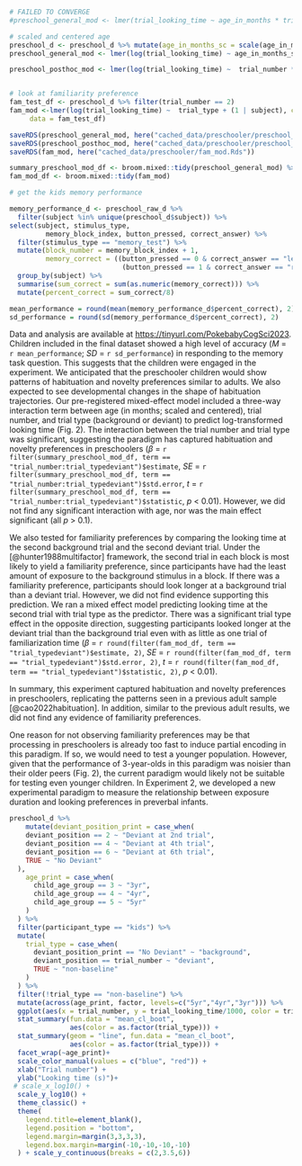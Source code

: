
```r
# FAILED TO CONVERGE
#preschool_general_mod <- lmer(trial_looking_time ~ age_in_months * trial_number * trial_type + (trial_number * trial_type | subject), control = lmerControl(optimizer = "bobyqa", optCtrl = list(maxfun = 100000)),data = preschool_d)

# scaled and centered age
preschool_d <- preschool_d %>% mutate(age_in_months_sc = scale(age_in_months))
preschool_general_mod <- lmer(log(trial_looking_time) ~ age_in_months_sc * trial_number * trial_type + (1 | subject), control = lmerControl(optimizer = "bobyqa", optCtrl = list(maxfun = 100000)),data = preschool_d)

preschool_posthoc_mod <- lmer(log(trial_looking_time) ~  trial_number * trial_type + (1 | subject), control = lmerControl(optimizer = "bobyqa", optCtrl = list(maxfun = 100000)),data = preschool_d)


# look at familiarity preference 
fam_test_df <- preschool_d %>% filter(trial_number == 2)
fam_mod <-lmer(log(trial_looking_time) ~  trial_type + (1 | subject), control = lmerControl(optimizer = "bobyqa", optCtrl = list(maxfun = 100000)),
     data = fam_test_df)

saveRDS(preschool_general_mod, here("cached_data/preschooler/preschool_general_mod.Rds"))
saveRDS(preschool_posthoc_mod, here("cached_data/preschooler/preschool_posthoc_mod.Rds"))
saveRDS(fam_mod, here("cached_data/preschooler/fam_mod.Rds"))

```


```r
summary_preschool_mod_df <- broom.mixed::tidy(preschool_general_mod) %>% mutate_if(is.numeric, round, 2)
fam_mod_df <- broom.mixed::tidy(fam_mod)

```


```r
# get the kids memory performance 

memory_performance_d <- preschool_raw_d %>%
  filter(subject %in% unique(preschool_d$subject)) %>% 
select(subject, stimulus_type,
         memory_block_index, button_pressed, correct_answer) %>% 
  filter(stimulus_type == "memory_test") %>% 
  mutate(block_number = memory_block_index + 1, 
         memory_correct = ((button_pressed == 0 & correct_answer == "left") | 
                            (button_pressed == 1 & correct_answer == "right"))) %>% 
  group_by(subject) %>% 
  summarise(sum_correct = sum(as.numeric(memory_correct))) %>% 
  mutate(percent_correct = sum_correct/8)

mean_performance = round(mean(memory_performance_d$percent_correct), 2)
sd_performance = round(sd(memory_performance_d$percent_correct), 2)
```

Data and analysis are available at [https://tinyurl.com/PokebabyCogSci2023](https://tinyurl.com/PokebabyCogSci2023). Children included in the final dataset showed a high level of accuracy (*M* = `r mean_performance`; *SD* = `r sd_performance`) in responding to the memory task question. This suggests that the children were engaged in the
experiment. We anticipated that the preschooler children would show
patterns of habituation and novelty preferences similar to adults. We also
expected to see developmental changes in the shape of habituation
trajectories. Our pre-registered mixed-effect model included a three-way
interaction term between age (in months; scaled and centered), trial
number, and trial type (background or deviant) to predict
log-transformed looking time (Fig. 2). The interaction between the trial number
and trial type was significant, suggesting the paradigm has captured
habituation and novelty preferences in preschoolers ($\beta$ = `r filter(summary_preschool_mod_df, term == "trial_number:trial_typedeviant")$estimate`, *SE* = `r filter(summary_preschool_mod_df, term == "trial_number:trial_typedeviant")$std.error`, *t* = `r filter(summary_preschool_mod_df, term == "trial_number:trial_typedeviant")$statistic`, *p* < 0.01). However, we did not find any significant interaction with age, nor was the main effect significant (all *p* > 0.1).

We also tested for familiarity preferences by comparing the looking time at the second background trial and the second deviant trial. Under the [@hunter1988multifactor] framework, the second trial in each block is most likely to yield a familiarity preference, since participants have had the least amount of exposure to the background stimulus in a block. If there was a familiarity preference, participants should look longer at a background trial than a deviant trial. However, we did not find evidence supporting this prediction. We ran a mixed effect model predicting looking time at the second trial with trial type as the predictor. There was a significant trial type effect in the opposite direction, suggesting participants looked longer at the deviant trial than the background trial even with as little as one trial of familiarization time ($\beta$ = `r round(filter(fam_mod_df, term == "trial_typedeviant")$estimate, 2)`, *SE* = `r round(filter(fam_mod_df, term == "trial_typedeviant")$std.error, 2)`, *t* = `r round(filter(fam_mod_df, term == "trial_typedeviant")$statistic, 2)`, *p* < 0.01).

In summary, this experiment captured habituation and novelty preferences in preschoolers, replicating the patterns seen in a previous adult sample [@cao2022habituation]. In addition, similar to the previous adult results, we did not find any evidence of familiarity preferences.

One reason for not observing familiarity preferences may be that processing in preschoolers is already too fast to induce partial encoding in this paradigm. If so, we would need to test a younger population. However, given that the performance of 3-year-olds in this paradigm was noisier than their older peers (Fig. 2), the current paradigm would likely not be suitable for testing even younger children. In Experiment 2, we developed a new experimental paradigm to measure the relationship between exposure duration and looking preferences in preverbal infants.

```r

preschool_d %>% 
    mutate(deviant_position_print = case_when(
    deviant_position == 2 ~ "Deviant at 2nd trial", 
    deviant_position == 4 ~ "Deviant at 4th trial",
    deviant_position == 6 ~ "Deviant at 6th trial",
    TRUE ~ "No Deviant"
  ), 
    age_print = case_when(
      child_age_group == 3 ~ "3yr", 
      child_age_group == 4 ~ "4yr", 
      child_age_group == 5 ~ "5yr"
    )
  ) %>% 
  filter(participant_type == "kids") %>% 
  mutate(
    trial_type = case_when(
      deviant_position_print == "No Deviant" ~ "background", 
      deviant_position == trial_number ~ "deviant", 
      TRUE ~ "non-baseline"
    )
  ) %>% 
  filter(!trial_type == "non-baseline") %>% 
  mutate(across(age_print, factor, levels=c("5yr","4yr","3yr"))) %>% 
  ggplot(aes(x = trial_number, y = trial_looking_time/1000, color = trial_type)) +
  stat_summary(fun.data = "mean_cl_boot", 
               aes(color = as.factor(trial_type))) + 
  stat_summary(geom = "line", fun.data = "mean_cl_boot",
               aes(color = as.factor(trial_type))) + 
  facet_wrap(~age_print)+  
  scale_color_manual(values = c("blue", "red")) + 
  xlab("Trial number") + 
  ylab("Looking time (s)")+
 # scale_x_log10() +
  scale_y_log10() + 
  theme_classic() + 
  theme(
    legend.title=element_blank(), 
    legend.position = "bottom",
    legend.margin=margin(3,3,3,3),
    legend.box.margin=margin(-10,-10,-10,-10)
  ) + scale_y_continuous(breaks = c(2,3.5,6))

```
